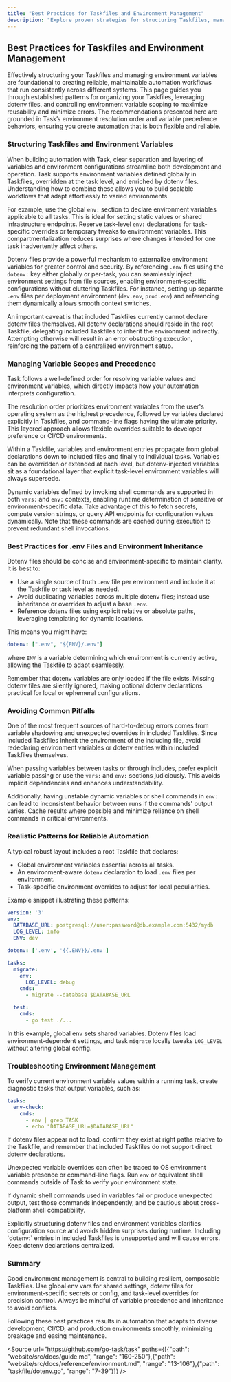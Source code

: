 ```yaml
---
title: "Best Practices for Taskfiles and Environment Management"
description: "Explore proven strategies for structuring Taskfiles, managing environment variables, and keeping automation reliable across systems. Discover effective patterns for using dotenv files, environment inheritance, and variable scoping."
---
```


## Best Practices for Taskfiles and Environment Management

Effectively structuring your Taskfiles and managing environment variables are foundational to creating reliable, maintainable automation workflows that run consistently across different systems. This page guides you through established patterns for organizing your Taskfiles, leveraging dotenv files, and controlling environment variable scoping to maximize reusability and minimize errors. The recommendations presented here are grounded in Task’s environment resolution order and variable precedence behaviors, ensuring you create automation that is both flexible and reliable.

### Structuring Taskfiles and Environment Variables

When building automation with Task, clear separation and layering of variables and environment configurations streamline both development and operation. Task supports environment variables defined globally in Taskfiles, overridden at the task level, and enriched by dotenv files. Understanding how to combine these allows you to build scalable workflows that adapt effortlessly to varied environments.

For example, use the global `env:` section to declare environment variables applicable to all tasks. This is ideal for setting static values or shared infrastructure endpoints. Reserve task-level `env:` declarations for task-specific overrides or temporary tweaks to environment variables. This compartmentalization reduces surprises where changes intended for one task inadvertently affect others.

Dotenv files provide a powerful mechanism to externalize environment variables for greater control and security. By referencing `.env` files using the `dotenv:` key either globally or per-task, you can seamlessly inject environment settings from file sources, enabling environment-specific configurations without cluttering Taskfiles. For instance, setting up separate `.env` files per deployment environment (`dev.env`, `prod.env`) and referencing them dynamically allows smooth context switches.

An important caveat is that included Taskfiles currently cannot declare dotenv files themselves. All dotenv declarations should reside in the root Taskfile, delegating included Taskfiles to inherit the environment indirectly. Attempting otherwise will result in an error obstructing execution, reinforcing the pattern of a centralized environment setup.

### Managing Variable Scopes and Precedence

Task follows a well-defined order for resolving variable values and environment variables, which directly impacts how your automation interprets configuration.

The resolution order prioritizes environment variables from the user's operating system as the highest precedence, followed by variables declared explicitly in Taskfiles, and command-line flags having the ultimate priority. This layered approach allows flexible overrides suitable to developer preference or CI/CD environments.

Within a Taskfile, variables and environment entries propagate from global declarations down to included files and finally to individual tasks. Variables can be overridden or extended at each level, but dotenv-injected variables sit as a foundational layer that explicit task-level environment variables will always supersede.

Dynamic variables defined by invoking shell commands are supported in both `vars:` and `env:` contexts, enabling runtime determination of sensitive or environment-specific data. Take advantage of this to fetch secrets, compute version strings, or query API endpoints for configuration values dynamically. Note that these commands are cached during execution to prevent redundant shell invocations.

### Best Practices for .env Files and Environment Inheritance

Dotenv files should be concise and environment-specific to maintain clarity. It is best to:

- Use a single source of truth `.env` file per environment and include it at the Taskfile or task level as needed.
- Avoid duplicating variables across multiple dotenv files; instead use inheritance or overrides to adjust a base `.env`.
- Reference dotenv files using explicit relative or absolute paths, leveraging templating for dynamic locations.

This means you might have:

```yaml
dotenv: [".env", "${ENV}/.env"]
```

where `ENV` is a variable determining which environment is currently active, allowing the Taskfile to adapt seamlessly.

Remember that dotenv variables are only loaded if the file exists. Missing dotenv files are silently ignored, making optional dotenv declarations practical for local or ephemeral configurations.

### Avoiding Common Pitfalls

One of the most frequent sources of hard-to-debug errors comes from variable shadowing and unexpected overrides in included Taskfiles. Since included Taskfiles inherit the environment of the including file, avoid redeclaring environment variables or dotenv entries within included Taskfiles themselves.

When passing variables between tasks or through includes, prefer explicit variable passing or use the `vars:` and `env:` sections judiciously. This avoids implicit dependencies and enhances understandability.

Additionally, having unstable dynamic variables or shell commands in `env:` can lead to inconsistent behavior between runs if the commands' output varies. Cache results where possible and minimize reliance on shell commands in critical environments.

### Realistic Patterns for Reliable Automation

A typical robust layout includes a root Taskfile that declares:

- Global environment variables essential across all tasks.
- An environment-aware `dotenv` declaration to load `.env` files per environment.
- Task-specific environment overrides to adjust for local peculiarities.

Example snippet illustrating these patterns:

```yaml
version: '3'
env:
  DATABASE_URL: postgresql://user:password@db.example.com:5432/mydb
  LOG_LEVEL: info
  ENV: dev

dotenv: ['.env', '{{.ENV}}/.env']

tasks:
  migrate:
    env:
      LOG_LEVEL: debug
    cmds:
      - migrate --database $DATABASE_URL

  test:
    cmds:
      - go test ./...
```

In this example, global env sets shared variables. Dotenv files load environment-dependent settings, and task `migrate` locally tweaks `LOG_LEVEL` without altering global config.

### Troubleshooting Environment Management

To verify current environment variable values within a running task, create diagnostic tasks that output variables, such as:

```yaml
tasks:
  env-check:
    cmds:
      - env | grep TASK
      - echo "DATABASE_URL=$DATABASE_URL"
```

If dotenv files appear not to load, confirm they exist at right paths relative to the Taskfile, and remember that included Taskfiles do not support direct dotenv declarations.

Unexpected variable overrides can often be traced to OS environment variable presence or command-line flags. Run `env` or equivalent shell commands outside of Task to verify your environment state.

If dynamic shell commands used in variables fail or produce unexpected output, test those commands independently, and be cautious about cross-platform shell compatibility.

<Tip>
Explicitly structuring dotenv files and environment variables clarifies configuration source and avoids hidden surprises during runtime.
</Tip>

<Warning>
Including `dotenv:` entries in included Taskfiles is unsupported and will cause errors. Keep dotenv declarations centralized.
</Warning>

### Summary

Good environment management is central to building resilient, composable Taskfiles. Use global env vars for shared settings, dotenv files for environment-specific secrets or config, and task-level overrides for precision control. Always be mindful of variable precedence and inheritance to avoid conflicts.

Following these best practices results in automation that adapts to diverse development, CI/CD, and production environments smoothly, minimizing breakage and easing maintenance.

<Source url="https://github.com/go-task/task" paths={[{"path": "website/src/docs/guide.md", "range": "160-250"},{"path": "website/src/docs/reference/environment.md", "range": "13-106"},{"path": "taskfile/dotenv.go", "range": "7-39"}]} />